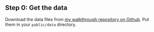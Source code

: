 ## Step 0: Get the data

Download the data files from
[my walkthrough repository on Github](https://github.com/Swizec/react-d3-walkthrough-livecode/tree/fa0aa60f3f7ffeb12926553aaeb916a7fa1c4d4f/public/data).
Put them in your `public/data` directory.